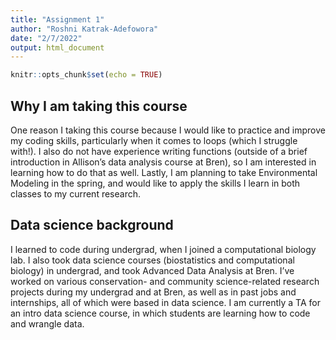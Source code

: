 ```yaml
---
title: "Assignment 1"
author: "Roshni Katrak-Adefowora"
date: "2/7/2022"
output: html_document
---
```


```r
knitr::opts_chunk$set(echo = TRUE)
```


## Why I am taking this course
One reason I taking this course because I would like to practice and improve my coding skills, particularly when it comes to loops (which I struggle with!). I also do not have experience writing functions (outside of a brief introduction in Allison's data analysis course at Bren), so I am interested in learning how to do that as well. Lastly, I am planning to take Environmental Modeling in the spring, and would like to apply the skills I learn in both classes to my current research.


## Data science background
I learned to code during undergrad, when I joined a computational biology lab. I also took data science courses (biostatistics and computational biology) in undergrad, and took Advanced Data Analysis at Bren. I've worked on various conservation- and community science-related research projects during my undergrad and at Bren, as well as in past jobs and internships, all of which were based in data science. I am currently a TA for an intro data science course, in which students are learning how to code and wrangle data.

